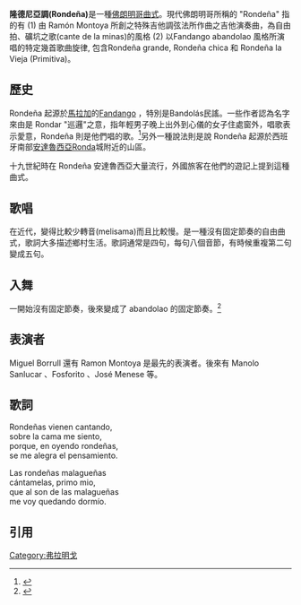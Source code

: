 {{expert-subject|time=2012-01-29T12:12:23+00:00}}

'''隆德尼亞調(Rondeña)'''是一種[[佛朗明哥曲式|佛朗明哥曲式]]。現代佛朗明哥所稱的 "Rondeña" 指的有 (1) 由 Ramón Montoya 所創之特殊吉他調弦法所作曲之吉他演奏曲，為自由拍、礦坑之歌(cante de la minas)的風格 (2) 以Fandango abandolao 風格所演唱的特定幾首歌曲旋律, 包含Rondeña grande, Rondeña chica 和 Rondeña la Vieja (Primitiva)。

==歷史==
Rondeña  起源於[[馬拉加|馬拉加]]的[[Fandango|Fandango]] ，特別是Bandolás民謠。一些作者認為名字來由是 Rondar "巡邏"之意，指年輕男子晚上出外到心儀的女子住處窗外，唱歌表示愛意，Rondeña 則是他們唱的歌。<ref>{{cite web | url=http://www.smooth-jazz.de/glossary.htm | title=夜巡小情歌。 | accessdate=2012-01-29}}</ref>另外一種說法則是說 Rondeña 起源於西班牙南部[[安達魯西亞|安達魯西亞]][[Ronda|Ronda]]城附近的山區。

十九世紀時在 Rondeña 安達魯西亞大量流行，外國旅客在他們的遊記上提到這種曲式。


==歌唱==
在近代，變得比較少轉音(melisama)而且比較慢。是一種沒有固定節奏的自由曲式，歌詞大多描述鄉村生活。歌詞通常是四句，每句八個音節，有時候重複第二句變成五句。
==入舞==
一開始沒有固定節奏，後來變成了 abandolao 的固定節奏。<ref>{{cite web | url=http://www.radiole.com/especiales/enciclopedia_flamenco/malaguenas_rondena.html | title=Ramón Montoya. | accessdate=2012-01-29 | deadurl=yes | archiveurl=https://web.archive.org/web/20120203221239/http://www.radiole.com/especiales/enciclopedia_flamenco/malaguenas_rondena.html | archivedate=2012-02-03 }} </ref> 

==表演者==
Miguel Borrull 還有 Ramon Montoya 是最先的表演者。後來有 Manolo Sanlucar 、Fosforito 、José Menese 等。


==歌詞==
Rondeñas vienen cantando,<br>
sobre la cama me siento,<br>
porque, en oyendo rondeñas,<br>
se me alegra el pensamiento.<br>


Las rondeñas malagueñas<br>
cántamelas, primo mio,<br>
que al son de las malagueñas<br>
me voy quedando dormío.<br>


==引用==
<references/>

{{佛朗明哥曲式}}

[[Category:弗拉明戈|Category:弗拉明戈]]